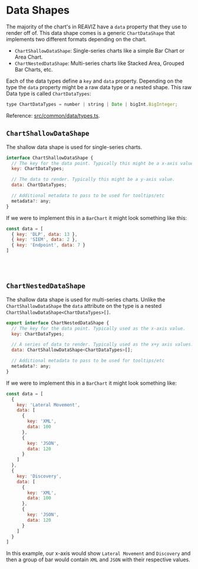
<Meta title="Docs|Getting Started/Data Shapes" />

# Data Shapes
The majority of the chart's in REAVIZ have a `data` property that they
use to render off of. This data shape comes is a generic `ChartDataShape` that
implements two different formats depending on the chart.

- `ChartShallowDataShape`: Single-series charts like a simple Bar Chart or Area Chart.
- `ChartNestedDataShape`: Multi-series charts like Stacked Area, Grouped Bar Charts, etc.

Each of the data types define a `key` and `data` property. Depending on the type
the `data` property might be a raw data type or a nested shape. This raw Data
type is called `ChartDataTypes`:

```js
type ChartDataTypes = number | string | Date | bigInt.BigInteger;
```

Reference: [src/common/data/types.ts](https://github.com/jask-oss/reaviz/blob/master/src/common/data/types.ts).

## `ChartShallowDataShape`
The shallow data shape is used for single-series charts.

```js
interface ChartShallowDataShape {
  // The key for the data point. Typically this might be a x-axis value.
  key: ChartDataTypes;

  // The data to render. Typically this might be a y-axis value.
  data: ChartDataTypes;

  // Additional metadata to pass to be used for tooltips/etc
  metadata?: any;
}
```

If we were to implement this in a `BarChart` it might look something like this:

```js
const data = [
  { key: 'DLP', data: 13 },
  { key: 'SIEM', data: 2 },
  { key: 'Endpoint', data: 7 }
]
```

<br />
<Story id="demos-bar-chart-vertical-single-series--simple" />
<br />

## `ChartNestedDataShape`
The shallow data shape is used for multi-series charts. Unlike the `ChartShallowDataShape`
the `data` attribute on the type is a nested `ChartShallowDataShape<ChartDataTypes>[]`.

```js
export interface ChartNestedDataShape {
  // The key for the data point. Typically used as the x-axis value.
  key: ChartDataTypes;

  // A series of data to render. Typically used as the x+y axis values.
  data: ChartShallowDataShape<ChartDataTypes>[];

  // Additional metadata to pass to be used for tooltips/etc
  metadata?: any;
}
```

If we were to implement this in a `BarChart` it might look something like:

```js
const data = [
  {
    key: 'Lateral Movement',
    data: [
      {
        key: 'XML',
        data: 100
      },
      {
        key: 'JSON',
        data: 120
      }
    ]
  },
  {
    key: 'Discovery',
    data: [
      {
        key: 'XML',
        data: 100
      },
      {
        key: 'JSON',
        data: 120
      }
    ]
  }
]
```

In this example, our x-axis would show `Lateral Movement` and `Discovery` and then
a group of bar would contain `XML` and `JSON` with their respective values.

<br />
<Story id="demos-bar-chart-vertical-multi-series--simple" />
<br />
